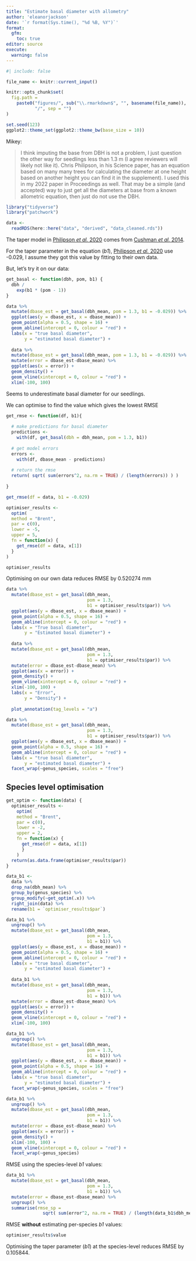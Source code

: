 ```yaml
---
title: "Estimate basal diameter with allometry"
author: 'eleanorjackson'
date: '`r format(Sys.time(), "%d %B, %Y")`' 
format: 
  gfm:
    toc: true
editor: source
execute:
  warning: false
---
```


```r
#| include: false

file_name <- knitr::current_input()

knitr::opts_chunk$set(
  fig.path =
    paste0("figures/", sub("\\.rmarkdown$", "", basename(file_name)), 
           "/", sep = "")
)

set.seed(123)
ggplot2::theme_set(ggplot2::theme_bw(base_size = 10))
```

Mikey:

> I think imputing the base from DBH is not a problem, I just question the other way for seedlings less than 1.3 m (I agree reviewers will likely not like it). Chris Philipson, in his Science paper, has an equation based on many many trees for calculating the diameter at one height based on another height you can find it in the supplement). I used this in my 2022 paper in Proceedings as well. That may be a simple (and accepted) way to just get all the diameters at base from a known allometric equation, then just do not use the DBH.

```r
library("tidyverse")
library("patchwork")
```

```r
data <- 
  readRDS(here::here("data", "derived", "data_cleaned.rds"))

```

The taper model in 
[Philipson _et al._ 2020](https://doi.org/10.1126/science.aay4490) comes from
[Cushman _et al._ 2014](https://doi.org/10.1111/2041-210X.12187).

For the taper parameter in the equation (*b1*), 
[Philipson _et al._ 2020](https://doi.org/10.1126/science.aay4490) 
use -0.029, I assume they got this value by fitting to their own data.

But, let's try it on our data:

```r
get_basal <- function(dbh, pom, b1) {
  dbh /
    exp(b1 * (pom - 1))
}
```

```r
data %>% 
  mutate(dbase_est = get_basal(dbh_mean, pom = 1.3, b1 = -0.029)) %>% 
  ggplot(aes(y = dbase_est, x = dbase_mean)) +
  geom_point(alpha = 0.5, shape = 16) +
  geom_abline(intercept = 0, colour = "red") +
  labs(x = "true basal diameter", 
       y = "estimated basal diameter") +
  
  data %>% 
  mutate(dbase_est = get_basal(dbh_mean, pom = 1.3, b1 = -0.029)) %>% 
  mutate(error = dbase_est-dbase_mean) %>% 
  ggplot(aes(x = error)) +
  geom_density() +
  geom_vline(xintercept = 0, colour = "red") +
  xlim(-100, 100)
```

Seems to underestimate basal diameter for our seedlings.

We can optimise to find the value which gives the lowest RMSE

```r
get_rmse <- function(df, b1){
   
  # make predictions for basal diameter
  predictions <- 
    with(df, get_basal(dbh = dbh_mean, pom = 1.3, b1))
   
  # get model errors
  errors <- 
    with(df, dbase_mean - predictions)
   
  # return the rmse
  return( sqrt( sum(errors^2, na.rm = TRUE) / (length(errors)) ) )
   
}

get_rmse(df = data, b1 = -0.029)

```

```r
optimiser_results <- 
  optim(
  method = "Brent",
  par = c(0),
  lower = -5,
  upper = 5,
  fn = function(x) {
    get_rmse(df = data, x[1])
  }
)

optimiser_results
```

Optimising on our own data reduces RMSE by 0.520274 mm

```r
data %>% 
  mutate(dbase_est = get_basal(dbh_mean, 
                               pom = 1.3, 
                               b1 = optimiser_results$par)) %>% 
  ggplot(aes(y = dbase_est, x = dbase_mean)) +
  geom_point(alpha = 0.5, shape = 16) +
  geom_abline(intercept = 0, colour = "red") +
  labs(x = "True basal diameter", 
       y = "Estimated basal diameter") +
  
  data %>% 
  mutate(dbase_est = get_basal(dbh_mean, 
                               pom = 1.3, 
                               b1 = optimiser_results$par)) %>% 
  mutate(error = dbase_est-dbase_mean) %>% 
  ggplot(aes(x = error)) +
  geom_density() +
  geom_vline(xintercept = 0, colour = "red") +
  xlim(-100, 100) +
  labs(x = "Error", 
       y = "Density") +
  
  plot_annotation(tag_levels = "a")
```


```r
data %>% 
  mutate(dbase_est = get_basal(dbh_mean, 
                               pom = 1.3, 
                               b1 = optimiser_results$par)) %>% 
  ggplot(aes(y = dbase_est, x = dbase_mean)) +
  geom_point(alpha = 0.5, shape = 16) +
  geom_abline(intercept = 0, colour = "red") +
  labs(x = "true basal diameter", 
       y = "estimated basal diameter") +
  facet_wrap(~genus_species, scales = "free")
```

## Species level optimisation

```r
get_optim <- function(data) {
  optimiser_results <- 
    optim(
    method = "Brent",
    par = c(0),
    lower = -2,
    upper = 2,
    fn = function(x) {
      get_rmse(df = data, x[1])
      }
    )
  return(as.data.frame(optimiser_results$par))
}
```


```r
data_b1 <- 
  data %>% 
  drop_na(dbh_mean) %>%
  group_by(genus_species) %>%
  group_modify(~get_optim(.x)) %>% 
  right_join(data) %>% 
  rename(b1 = `optimiser_results$par`)
```


```r
data_b1 %>% 
  ungroup() %>% 
  mutate(dbase_est = get_basal(dbh_mean, 
                               pom = 1.3, 
                               b1 = b1)) %>%
  ggplot(aes(y = dbase_est, x = dbase_mean)) +
  geom_point(alpha = 0.5, shape = 16) +
  geom_abline(intercept = 0, colour = "red") +
  labs(x = "true basal diameter", 
       y = "estimated basal diameter") +
  
  data_b1 %>% 
  mutate(dbase_est = get_basal(dbh_mean, 
                               pom = 1.3, 
                               b1 = b1)) %>% 
  mutate(error = dbase_est-dbase_mean) %>% 
  ggplot(aes(x = error)) +
  geom_density() +
  geom_vline(xintercept = 0, colour = "red") +
  xlim(-100, 100)
```

```r
data_b1 %>% 
  ungroup() %>% 
  mutate(dbase_est = get_basal(dbh_mean, 
                               pom = 1.3, 
                               b1 = b1)) %>%
  ggplot(aes(y = dbase_est, x = dbase_mean)) +
  geom_point(alpha = 0.5, shape = 16) +
  geom_abline(intercept = 0, colour = "red") +
  labs(x = "true basal diameter", 
       y = "estimated basal diameter") +
  facet_wrap(~genus_species, scales = "free")
```

```r
data_b1 %>% 
  ungroup() %>% 
  mutate(dbase_est = get_basal(dbh_mean, 
                               pom = 1.3, 
                               b1 = b1)) %>% 
  mutate(error = dbase_est-dbase_mean) %>% 
  ggplot(aes(x = error)) +
  geom_density() +
  xlim(-100, 100) +
  geom_vline(xintercept = 0, colour = "red") +
  facet_wrap(~genus_species)
```

RMSE using the species-level *b1* values:

```r
data_b1 %>% 
  mutate(dbase_est = get_basal(dbh_mean, 
                               pom = 1.3, 
                               b1 = b1)) %>% 
  mutate(error = dbase_est-dbase_mean) %>% 
  ungroup() %>% 
  summarise(rmse_sp = 
              sqrt( sum(error^2, na.rm = TRUE) / (length(data_b1$dbh_mean)) ) )
```

RMSE **without** estimating per-species *b1* values:

```r
optimiser_results$value
```


Optimising the taper parameter (*b1*) at the species-level 
reduces RMSE by 0.105844.

